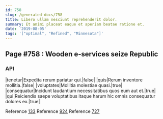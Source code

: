 ```yaml
---
id: 758
slug: /generated-docs/758
title: Libero ullam nesciunt reprehenderit dolor.
summary: Et animi placeat eaque et aperiam beatae ratione et.
date: '2019-08-05'
tags: '["optimal", "Refined", "Minnesota"]'
---
```

## Page #758 : Wooden e-services seize Republic

### API

|tenetur|Expedita rerum pariatur qui.|false|
|quis|Rerum inventore mollitia.|false|
|voluptates|Mollitia molestiae quasi.|true|
|consequatur|Incidunt laudantium necessitatibus quos eum aut et.|true|
|qui|Reiciendis saepe voluptatibus itaque harum hic omnis consequatur dolores ex.|true|

Reference [133](/generated-docs/133)
Reference [924](/generated-docs/924)
Reference [727](/generated-docs/727)



